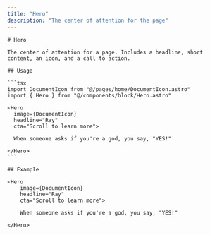 ```yaml
---
title: "Hero"
description: "The center of attention for the page"
---
```




<DocsLayout title={frontmatter.title} description={frontmatter.description}>

    # Hero

    The center of attention for a page. Includes a headline, short content, an icon, and a call to action.

    ## Usage

    ```tsx
    import DocumentIcon from "@/pages/home/DocumentIcon.astro"
    import { Hero } from "@/components/block/Hero.astro"

    <Hero
      image={DocumentIcon}
      headline="Ray"
      cta="Scroll to learn more">

      When someone asks if you're a god, you say, "YES!"

    </Hero>
    ```

    ## Example

    <Hero
        image={DocumentIcon}
        headline="Ray"
        cta="Scroll to learn more">

        When someone asks if you're a god, you say, "YES!"

    </Hero>

</DocsLayout>